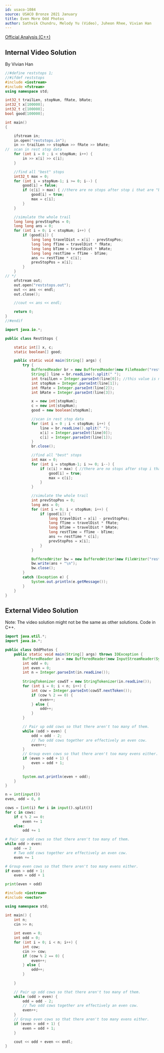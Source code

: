```yaml
---
id: usaco-1084
source: USACO Bronze 2021 January
title: Even More Odd Photos
author: Sathvik Chundru, Melody Yu (Video), Juheon Rhee, Vivian Han
---
```


[Official Analysis (C++)](http://www.usaco.org/current/data/sol_prob2_bronze_jan21.html)

## Internal Video Solution

By Vivian Han

<Youtube id="gyg047C-754" />

<Spoiler title="Video Solution Code">
<LanguageSection>
<CPPSection>

```cpp
//#define reststops 1;
//#ifdef reststops
#include <iostream>
#include <fstream>
using namespace std;

int32_t trailLen, stopNum, fRate, bRate;
int32_t x[100000];
int32_t c[100000];
bool good[100000];

int main()
{

	ifstream in;
	in.open("reststops.in");
	in >> trailLen >> stopNum >> fRate >> bRate;
//	scan in rest stop data
	for (int i = 0 ; i < stopNum; i++) {
		in >> x[i] >> c[i];
	}

	//find all "best" stops
	int32_t max = 0;
	for (int i = stopNum-1; i >= 0; i--) {
		good[i] = false;
		if (c[i] > max) { //there are no stops after stop i that are "better"
			good[i] = true;
			max = c[i];
		}
	}

	//simulate the whole trail
	long long prevStopPos = 0;
	long long ans = 0;
	for (int i = 0; i < stopNum; i++) {
		if (good[i]) {
			long long travelDist = x[i] - prevStopPos;
			long long fTime = travelDist * fRate;
			long long bTime = travelDist * bRate;
			long long restTime = fTime - bTime;
			ans += restTime * c[i];
			prevStopPos = x[i];
		}
	}
// */
	ofstream out;
	out.open("reststops.out");
	out << ans << endl;
	out.close();

	//cout << ans << endl;

	return 0;
}
//#endif
```

</CPPSection>
<JavaSection>

```java
import java.io.*;

public class RestStops {

	static int[] x, c;
	static boolean[] good;

	public static void main(String[] args) {
		try {
			BufferedReader br = new BufferedReader(new FileReader("reststops.in"));
			String[] line = br.readLine().split(" ");
			int trailLen = Integer.parseInt(line[0]); //this value is never used...
			int stopNum = Integer.parseInt(line[1]);
			int fRate = Integer.parseInt(line[2]);
			int bRate = Integer.parseInt(line[3]);

			x = new int[stopNum];
			c = new int[stopNum];
			good = new boolean[stopNum];

			//scan in rest stop data
			for (int i = 0 ; i < stopNum; i++) {
				line = br.readLine().split(" ");
				x[i] = Integer.parseInt(line[0]);
				c[i] = Integer.parseInt(line[1]);
			}
			br.close();

			//find all "best" stops
			int max = 0;
			for (int i = stopNum-1; i >= 0; i--) {
				if (c[i] > max) { //there are no stops after stop i that are "better"
					good[i] = true;
					max = c[i];
				}
			}

			//simulate the whole trail
			int prevStopPos = 0;
			long ans = 0;
			for (int i = 0; i < stopNum; i++) {
				if (good[i]) {
					long travelDist = x[i] - prevStopPos;
					long fTime = travelDist * fRate;
					long bTime = travelDist * bRate;
					long restTime = fTime - bTime;
					ans += restTime * c[i];
					prevStopPos = x[i];
				}
			}

			BufferedWriter bw = new BufferedWriter(new FileWriter("reststops.out"));
			bw.write(ans + "\n");
			bw.close();
		}
		catch (Exception e) {
			System.out.println(e.getMessage());
		}
	}
}
```

</JavaSection>
</LanguageSection>
</Spoiler>
	
## External Video Solution

Note: The video solution might not be the same as other solutions. Code in C++.
<Youtube id="VbPjZamNA40" />

<LanguageSection>
<JavaSection>

```java
import java.util.*;
import java.io.*;

public class OddPhotos {
	public static void main(String[] args) throws IOException {
	  	BufferedReader in = new BufferedReader(new InputStreamReader(System.in));
		int odd = 0;
		int even = 0;
		int n = Integer.parseInt(in.readLine());
	
		StringTokenizer cowST = new StringTokenizer(in.readLine());
		for (int i = 0; i < n; i++) {
			int cow = Integer.parseInt(cowST.nextToken());
			if (cow % 2 == 0) {
				even++;
			} else {
				odd++;
			}
		}

		// Pair up odd cows so that there aren't too many of them.
		while (odd > even) { 
			odd = odd - 2;
			// Two odd cows together are effectively an even cow.
			even++; 
		}
		// Group even cows so that there aren't too many evens either.
		if (even > odd + 1) {
			even = odd + 1;
		}
	  	
		System.out.println(even + odd);
  	}
}
```

</JavaSection>
<PySection>

```python
n = int(input())
even, odd = 0, 0

cows = [int(i) for i in input().split()]
for c in cows:
	if c % 2 == 0: 
		even += 1
	else:
		odd += 1

# Pair up odd cows so that there aren't too many of them.
while odd > even:
	odd -= 2
	# Two odd cows together are effectively an even cow.
	even += 1

# Group even cows so that there aren't too many evens either.
if even > odd + 1: 
	even = odd + 1

print(even + odd)
```

</PySection>
<CPPSection>

```cpp
#include <iostream>
#include <vector>

using namespace std;

int main() {
	int n; 
	cin >> n;
	
	int even = 0;
	int odd = 0;
	for (int i = 0; i < n; i++) {  
		int cow; 
		cin >> cow;
		if (cow % 2 == 0) {
			even++;
		} else {
			odd++;
		}
	
	}

	// Pair up odd cows so that there aren't too many of them.
	while (odd > even) { 
		odd = odd - 2;
		// Two odd cows together are effectively an even cow.
		even++; 
	}
	// Group even cows so that there aren't too many evens either.
	if (even > odd + 1) {
		even = odd + 1;
	}

	cout << odd + even << endl;
}
```

</CPPSection>
</LanguageSection>
